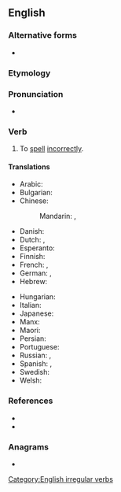 ==English==

===Alternative forms===
* {{l|en|mis-spell}}

===Etymology===
{{prefix|en|mis|spell}}

===Pronunciation===
* {{IPA|en|/mɪsˈspɛl/}}
*: {{rhymes|en|ɛl|s=2}}

===Verb===
{{en-verb|misspells|misspelling|misspelt|past2=misspelled}}

# To [[spell]] [[incorrectly]].

====Translations====
{{trans-top|to spell incorrectly}}
* Arabic: {{t|ar|أَخْطَأَ اَلتَّهْجِئَة}}
* Bulgarian: {{t|bg|неправилно пиша}}
* Chinese:
*: Mandarin: {{t+|cmn|拼錯|sc=Hani}}, {{t+|cmn|拼错|tr=pīncuò|sc=Hani}}
* Danish: {{t|da|stave forkert}}
* Dutch: {{t|nl|misspellen}}, {{t|nl|verkeerd spellen}}
* Esperanto: {{t|eo|misliterumi}}
* Finnish: {{t|fi|[[kirjoittaa]] [[väärin]]}}
* French: {{t|fr|[[mal]] [[orthographier]]}}, {{t|fr|[[mal]] [[écrire]]}}
* German: {{t|de|[[falsch]] [[buchstabieren]]}}, {{t|de|[[falsch]] [[schreiben]]}}
* Hebrew: {{t|he|שגה באיות|tr=shagá beiyút}}
{{trans-mid}}
* Hungarian: {{t|hu|elír}}
* Italian: {{t|it|[[scrivere]] [[male]]}}
* Japanese: {{t|ja|つづりを間違う|tr=tsuzuri o machigau}}
* Manx: {{t|gv|mee-lettyr}}
* Maori: {{t|mi|tuhi hē}}
* Persian: {{t|fa|غلط نوشتن|tr=ğalat neveštan}}
* Portuguese: {{t|pt|[[escrever]] [[errado]]}}
* Russian: {{t|ru|орфографи́чески непра́вильно писа́ть}}, {{t|ru|де́лать орфографи́ческие оши́бки}}
* Spanish: {{t|es|[[deletrear]] [[mal]]}}, {{t|es|[[escribir]] [[mal]]}}
* Swedish: {{t|sv|[[stava]] [[fel]]}}
* Welsh: {{t|cy|camsillafu}}
{{trans-bottom}}

===References===
* {{R:Century 1911}}
* {{R:Webster 1913}}

===Anagrams===
* {{anagrams|en|a=eillmpss|psellism}}

[[Category:English irregular verbs]]